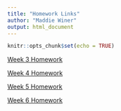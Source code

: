 ```yaml
---
title: "Homework Links"
author: "Maddie Winer"
output: html_document
---
```


```r
knitr::opts_chunk$set(echo = TRUE)
```

[Week 3 Homework](Homework_3.html)

[Week 4 Homework](Homework_4.html)

[Week 5 Homework](Homework_5.html)

[Week 6 Homework](Homework_6.html)


